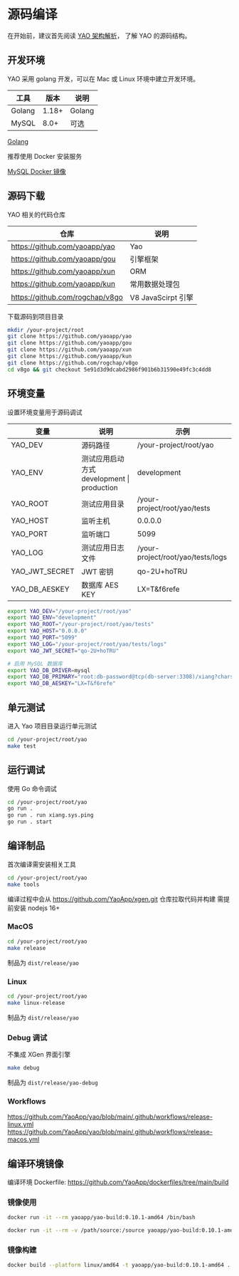 # 源码编译

在开始前，建议首先阅读 [YAO 架构解析](../%E4%BB%8B%E7%BB%8D/YAO%E6%9E%B6%E6%9E%84%E8%A7%A3%E6%9E%90)， 了解 YAO 的源码结构。

## 开发环境

YAO 采用 golang 开发，可以在 Mac 或 Linux 环境中建立开发环境。

| 工具   | 版本  | 说明   |
| ------ | ----- | ------ |
| Golang | 1.18+ | Golang |
| MySQL  | 8.0+  | 可选   |

[Golang](https://go.dev/learn/)

推荐使用 Docker 安装服务

[MySQL Docker 镜像](https://hub.docker.com/layers/mysql/library/mysql/8.0.26/images/sha256-882e55f40d61034a2bb8a1abab1353571ad2a33866f382350788eb34740528b5?context=explore)

## 源码下载

YAO 相关的代码仓库

| 仓库                            | 说明               |
| ------------------------------- | ------------------ |
| https://github.com/yaoapp/yao   | Yao                |
| https://github.com/yaoapp/gou   | 引擎框架           |
| https://github.com/yaoapp/xun   | ORM                |
| https://github.com/yaoapp/kun   | 常用数据处理包     |
| https://github.com/rogchap/v8go | V8 JavaScirpt 引擎 |

下载源码到项目目录

```bash
mkdir /your-project/root
git clone https://github.com/yaoapp/yao
git clone https://github.com/yaoapp/gou
git clone https://github.com/yaoapp/xun
git clone https://github.com/yaoapp/kun
git clone https://github.com/rogchap/v8go
cd v8go && git checkout 5e91d3d9dcabd2986f901b6b31590e49fc3c4dd8
```

## 环境变量

设置环境变量用于源码调试

| 变量           | 说明                                       | 示例                              |
| -------------- | ------------------------------------------ | --------------------------------- |
| YAO_DEV        | 源码路径                                   | /your-project/root/yao            |
| YAO_ENV        | 测试应用启动方式 development \| production | development                       |
| YAO_ROOT       | 测试应用目录                               | /your-project/root/yao/tests      |
| YAO_HOST       | 监听主机                                   | 0.0.0.0                           |
| YAO_PORT       | 监听端口                                   | 5099                              |
| YAO_LOG        | 测试应用日志文件                           | /your-project/root/yao/tests/logs |
| YAO_JWT_SECRET | JWT 密钥                                   | qo-2U+hoTRU                       |
| YAO_DB_AESKEY  | 数据库 AES KEY                             | LX=T&f6refe                       |

```bash
export YAO_DEV="/your-project/root/yao"
export YAO_ENV="development"
export YAO_ROOT="/your-project/root/yao/tests"
export YAO_HOST="0.0.0.0"
export YAO_PORT="5099"
export YAO_LOG="/your-project/root/yao/tests/logs"
export YAO_JWT_SECRET="qo-2U+hoTRU"

# 启用 MySQL 数据库
export YAO_DB_DRIVER=mysql
export YAO_DB_PRIMARY="root:db-password@tcp(db-server:3308)/xiang?charset=utf8mb4&parseTime=True&loc=Local"
export YAO_DB_AESKEY="LX=T&f6refe"

```

## 单元测试

进入 Yao 项目目录运行单元测试

```bash
cd /your-project/root/yao
make test
```

## 运行调试

使用 Go 命令调试

```bash
cd /your-project/root/yao
go run .
go run . run xiang.sys.ping
go run . start
```

## 编译制品

首次编译需安装相关工具

```bash
cd /your-project/root/yao
make tools
```

编译过程中会从 https://github.com/YaoApp/xgen.git 仓库拉取代码并构建
需提前安装 nodejs 16+

### MacOS

```bash
cd /your-project/root/yao
make release
```

制品为 `dist/release/yao`

### Linux

```bash
cd /your-project/root/yao
make linux-release
```

制品为 `dist/release/yao`

### Debug 调试

不集成 XGen 界面引擎

```bash
make debug
```

制品为 `dist/release/yao-debug`

### Workflows

https://github.com/YaoApp/yao/blob/main/.github/workflows/release-linux.yml
https://github.com/YaoApp/yao/blob/main/.github/workflows/release-macos.yml

## 编译环境镜像

编译环境 Dockerfile: https://github.com/YaoApp/dockerfiles/tree/main/build

### 镜像使用

```bash
docker run -it --rm yaoapp/yao-build:0.10.1-amd64 /bin/bash
```

```bash
docker run -it --rm -v /path/source:/source yaoapp/yao-build:0.10.1-amd64 /bin/bash
```

### 镜像构建

```bash
docker build --platform linux/amd64 -t yaoapp/yao-build:0.10.1-amd64 .
```

<Div style={{ display: "flex", justifyContent: "space-between" }}>
  <Link type="prev" title="编写Widget" link="专家/编写Widget"></Link>
  <Link type="next" title="参与贡献" link="专家/参与贡献"></Link>
</Div>
